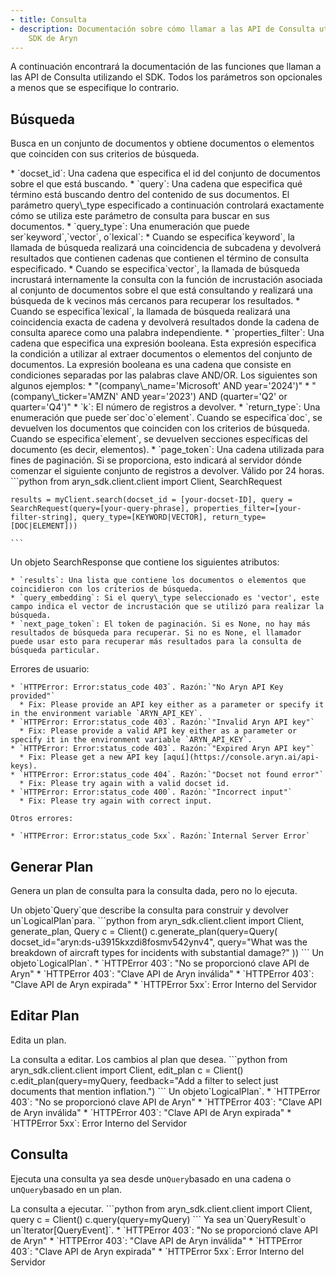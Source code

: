 ```yaml
---
- title: Consulta
- description: Documentación sobre cómo llamar a las API de Consulta utilizando el
    SDK de Aryn
---
```


A continuación encontrará la documentación de las funciones que llaman a las API de Consulta utilizando el SDK. Todos los parámetros son opcionales a menos que se especifique lo contrario.

## Búsqueda

Busca en un conjunto de documentos y obtiene documentos o elementos que coinciden con sus criterios de búsqueda.

<AccordionGroup>
  <Accordion title="Parámetros">
    * `docset_id`: Una cadena que especifica el id del conjunto de documentos sobre el que está buscando.
    * `query`: Una cadena que especifica qué término está buscando dentro del contenido de sus documentos. El parámetro query\_type especificado a continuación controlará exactamente cómo se utiliza este parámetro de consulta para buscar en sus documentos.
    * `query_type`: Una enumeración que puede ser`keyword`,`vector`, o`lexical`:
      * Cuando se especifica`keyword`, la llamada de búsqueda realizará una coincidencia de subcadena y devolverá resultados que contienen cadenas que contienen el término de consulta especificado.
      * Cuando se especifica`vector`, la llamada de búsqueda incrustará internamente la consulta con la función de incrustación asociada al conjunto de documentos sobre el que está consultando y realizará una búsqueda de k vecinos más cercanos para recuperar los resultados.
      * Cuando se especifica`lexical`, la llamada de búsqueda realizará una coincidencia exacta de cadena y devolverá resultados donde la cadena de consulta aparece como una palabra independiente.
    * `properties_filter`: Una cadena que especifica una expresión booleana. Esta expresión especifica la condición a utilizar al extraer documentos o elementos del conjunto de documentos. La expresión booleana es una cadena que consiste en condiciones separadas por las palabras clave AND/OR. Los siguientes son algunos ejemplos:
      * "(company\_name='Microsoft' AND year='2024')"
      * "(company\_ticker='AMZN' AND year='2023') AND (quarter='Q2' or quarter='Q4')"
    * `k`: El número de registros a devolver.
    * `return_type`: Una enumeración que puede ser`doc`o`element`. Cuando se especifica`doc`, se devuelven los documentos que coinciden con los criterios de búsqueda. Cuando se especifica`element`, se devuelven secciones específicas del documento (es decir, elementos).
    * `page_token`: Una cadena utilizada para fines de paginación. Si se proporciona, esto indicará al servidor dónde comenzar el siguiente conjunto de registros a devolver. Válido por 24 horas.
  </Accordion>

  <Accordion title="Ejemplo">
    ```python
    from aryn_sdk.client.client import Client, SearchRequest

    results = myClient.search(docset_id = [your-docset-ID], query = SearchRequest(query=[your-query-phrase], properties_filter=[your-filter-string], query_type=[KEYWORD|VECTOR], return_type=[DOC|ELEMENT]))

    ```
  </Accordion>

  <Accordion title="Valor de Retorno">
    Un objeto SearchResponse que contiene los siguientes atributos:

    * `results`: Una lista que contiene los documentos o elementos que coincidieron con los criterios de búsqueda.
    * `query_embedding`: Si el query\_type seleccionado es 'vector', este campo indica el vector de incrustación que se utilizó para realizar la búsqueda.
    * `next_page_token`: El token de paginación. Si es None, no hay más resultados de búsqueda para recuperar. Si no es None, el llamador puede usar esto para recuperar más resultados para la consulta de búsqueda particular.
  </Accordion>

  <Accordion title="Excepciones">
    Errores de usuario:

    * `HTTPError: Error:status_code 403`. Razón:`"No Aryn API Key provided"`
      * Fix: Please provide an API key either as a parameter or specify it in the environment variable `ARYN_API_KEY`.
    * `HTTPError: Error:status_code 403`. Razón:`"Invalid Aryn API key"`
      * Fix: Please provide a valid API key either as a parameter or specify it in the environment variable `ARYN_API_KEY`.
    * `HTTPError: Error:status_code 403`. Razón:`"Expired Aryn API key"`
      * Fix: Please get a new API key [aquí](https://console.aryn.ai/api-keys).
    * `HTTPError: Error:status_code 404`. Razón:`"Docset not found error"`
      * Fix: Please try again with a valid docset id.
    * `HTTPError: Error:status_code 400`. Razón:`"Incorrect input"`
      * Fix: Please try again with correct input.

    Otros errores:

    * `HTTPError: Error:status_code 5xx`. Razón:`Internal Server Error`
  </Accordion>
</AccordionGroup>

## Generar Plan

Genera un plan de consulta para la consulta dada, pero no lo ejecuta.

<AccordionGroup>
  <Accordion title="Parámetros">
    <ParamField path="query" type="Query" required>
      Un objeto`Query`que describe la consulta para construir y devolver un`LogicalPlan`para.
    </ParamField>
  </Accordion>

  <Accordion title="Ejemplo">
    ```python
    from aryn_sdk.client.client import Client, generate_plan, Query
    c = Client()
    c.generate_plan(query=Query(
        docset_id="aryn:ds-u3915kxzdi8fosmv542ynv4",
        query="What was the breakdown of aircraft types for incidents with substantial damage?"
    ))
    ```
  </Accordion>

  <Accordion title="Valor de Retorno">
    Un objeto`LogicalPlan`.
  </Accordion>

  <Accordion title="Excepciones">
    * `HTTPError 403`: "No se proporcionó clave API de Aryn"
    * `HTTPError 403`: "Clave API de Aryn inválida"
    * `HTTPError 403`: "Clave API de Aryn expirada"
    * `HTTPError 5xx`: Error Interno del Servidor
  </Accordion>
</AccordionGroup>

## Editar Plan

Edita un plan.

<AccordionGroup>
  <Accordion title="Parámetros">
    <ParamField path="query" type="Query" required>La consulta a editar.</ParamField>
    <ParamField path="feedback" type="string" required>Los cambios al plan que desea.</ParamField>
  </Accordion>

  <Accordion title="Ejemplo">
    ```python
    from aryn_sdk.client.client import Client, edit_plan
    c = Client()
    c.edit_plan(query=myQuery, feedback="Add a filter to select just documents that mention inflation.")
    ```
  </Accordion>

  <Accordion title="Valor de Retorno">
    Un objeto`LogicalPlan`.
  </Accordion>

  <Accordion title="Excepciones">
    * `HTTPError 403`: "No se proporcionó clave API de Aryn"
    * `HTTPError 403`: "Clave API de Aryn inválida"
    * `HTTPError 403`: "Clave API de Aryn expirada"
    * `HTTPError 5xx`: Error Interno del Servidor
  </Accordion>
</AccordionGroup>

## Consulta

Ejecuta una consulta ya sea desde un`Query`basado en una cadena o un`Query`basado en un plan.

<AccordionGroup>
  <Accordion title="Parámetros">
    <ParamField path="query" type="Query" required>La consulta a ejecutar.</ParamField>
  </Accordion>

  <Accordion title="Ejemplo">
    ```python
    from aryn_sdk.client.client import Client, query
    c = Client()
    c.query(query=myQuery)
    ```
  </Accordion>

  <Accordion title="Valor de Retorno">
    Ya sea un`QueryResult`o un`Iterator[QueryEvent]`.
  </Accordion>

  <Accordion title="Excepciones">
    * `HTTPError 403`: "No se proporcionó clave API de Aryn"
    * `HTTPError 403`: "Clave API de Aryn inválida"
    * `HTTPError 403`: "Clave API de Aryn expirada"
    * `HTTPError 5xx`: Error Interno del Servidor
  </Accordion>
</AccordionGroup>
